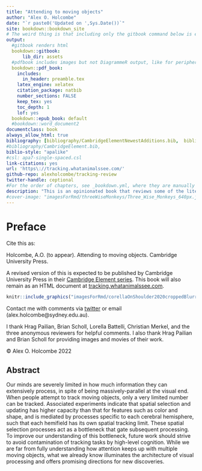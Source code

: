 ```yaml
--- 
title: "Attending to moving objects"
author: "Alex O. Holcombe"
date: "`r paste0('Updated on ',Sys.Date())`"
site: bookdown::bookdown_site
# The weird thing is that including only the gitbook command below is enough to create the PDF and ePub as well as the html 
output: 
  #gitbook renders html
  bookdown::gitbook:
      lib_dir: assets
  #pdfbook includes images but not DiagrammeR output, like for peripheral vision demos
  bookdown::pdf_book:
    includes:
      in_header: preamble.tex
    latex_engine: xelatex
    citation_package: natbib
    number_sections: FALSE
    keep_tex: yes
    toc_depth: 1
    lof: yes
  bookdown::epub_book: default
  #bookdown::word_document2
documentclass: book
always_allow_html: true
bibliography: [bibliography/CambridgeElementNewestAdditions.bib,  bibliography/packages.bib]  
#bibliography/CambridgeElement.bib, 
biblio-style: "apalike"
#csl: apa7-single-spaced.csl
link-citations: yes
url: 'https\://tracking.whatanimalssee.com/'
github-repo: alexholcombe/tracking-review
twitter-handle: ceptional
#For the order of chapters, see _bookdown.yml, where they are manually specified
description: "This is an opinionated book that reviews some of the literature on multiple object tracking by humans."
#cover-image: "imagesForRmd/threeWiseMonkeys/Three_Wise_Monkeys_640px.jpeg"
---
```

<!--other titles: Tracking moving objects, How humans track objects, Attending to a moving world -->

# Preface {-}

Cite this as:

Holcombe, A.O. (to appear). Attending to moving objects. Cambridge University Press.

A revised version of this is expected to be published by Cambridge University Press in their [Cambridge Element series](https://www.cambridge.org/core/what-we-publish/elements/elements-in-perception). This book will also remain as an HTML document at [tracking.whatanimalssee.com](tracking.whatanimalssee.com).
<!--https://mc.manuscriptcentral.com/hsselements1?URL_MASK=8f1bd56d44104a8b82eafbb42c3bdb84-->

<!--You can read this [here on the web](https://tracking.whatanimalssee.com/index.html), as a [PDF file](bookdown-demo.pdf), or as an [e-book](bookdown-demo.epub), which you can import into your Kindle or other e-book reader.--> 

```r
knitr::include_graphics("imagesForRmd/corellaOnShoulder2020croppedBlurredByAdobeOnline.jpg")
```

Contact me with comments via [twitter](https://twitter.com/ceptional) or email (alex.holcombe@sydney.edu.au).

I thank Hrag Pailian, Brian Scholl, Lorella Battelli, Christian Merkel, and the three anonymous reviewers for helpful comments. I also thank Hrag Pailian and Brian Scholl for providing images and movies of their work.

© Alex O. Holcombe 2022

## Abstract {-}

Our minds are severely limited in how much information they can extensively process, in spite of being massively-parallel at the visual end. When people attempt to track moving objects, only a very limited number can be tracked. Associated experiments indicate that spatial selection and updating has higher capacity than that for features such as color and shape, and is mediated by processes specific to each cerebral hemisphere, such that each hemifield has its own spatial tracking limit. These spatial selection processes act as a bottleneck that gate subsequent processing. To improve our understanding of this bottleneck, future work should strive to avoid contamination of tracking tasks by high-level cognition. While we are far from fully understanding how attention keeps up with multiple moving objects, what we already know illuminates the architecture of visual processing and offers promising directions for new discoveries.

<!--Reviewers: Hyona/Pailian/Saiki for identity chapter; Piers Howe / John Palmer/Daniel Little for serial/parallel; Srimant Tripathy for sensory memory ; Scott Brown at Newcastle for drift diffusion models
-->

<!-- To launch CANVAS VIDEOS, I tried looking at the private hyperlink within the Canvas page and used
https://www.url-encode-decode.com to unescape the characters, but that yields failed launch:

[canvas video](https://sydney.instructuremedia.com/lti/launch?custom_arc_display_download=true&custom_arc_launch_type=embed&custom_arc_media_id=83d5fa8f-2601-4cde-8500-16b22da451f4-79254)

This doesn't work either:
[Canvas video](https://sydney.instructuremedia.com/embed/83d5fa8f-2601-4cde-8500-16b22da451f4-79254)
-->
<!-- CANVAS quizzes - I can't see any way to make external links work, even for a Canvas Commons quiz, it takes you to a bizarro Canvas login https://lor.instructure.com/resources/76da8b14c91a40d885c6fe0452bf33f4?shared -->

<!--Wordcount
From R environment, execute the following after eliminating the references
wordcountaddin::word_count('tracking-review.Rmd')
Approximately 27,500 words without references
-->
<!--Exporting to Word: Looked less fucked-up if I first imported the PDF into Google Docs and then clicked Open in->Microsoft Word.app-->

<!-- Speed limits and temporal limits graph fails in PDF version. Is that because of “Warning: LaTeX Warning: Float too large for page by 59.24739pt on input line 584.”?  I think I fixed it by making it smaller.

In PDF, plot of results fails to render the special plot symbols.--> 

<!--
```theorem
For a right triangle, if $c$ denotes the length of the hypotenuse
```
-->
